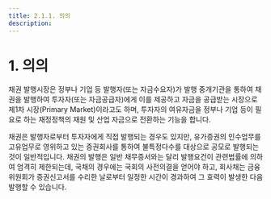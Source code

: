 ```yaml
---
title: 2.1.1. 의의
description: 
---
```

# 1. 의의

채권 발행시장은 정부나 기업 등 발행자(또는 자금수요자)가 발행 중개기관을 통하여 채권을 발행하여 투자자(또는 자금공급자)에게 이를 제공하고 자금을 공급받는 시장으로 제1차 시장(Primary Market)이라고도 하며, 투자자의 여유자금을 정부나 기업 등이 필요로 하는 재정정책의 재원 및 산업 자금으로 전환하는 기능을 합니다. 

채권은 발행자로부터 투자자에게 직접 발행되는 경우도 있지만, 유가증권의 인수업무를 고유업무로 영위하고 있는 증권회사를 통하여 불특정다수를 대상으로 공모로 발행되는 것이 일반적입니다. 채권의 발행은 일반 채무증서와는 달리 발행요건이 관련법률에 의하여 엄격히 제한되는데, 국채의 경우에는 국회의 사전의결을 얻어야 하고, 회사채는 금융위원회가 증권신고서를 수리한 날로부터 일정한 시간이 경과하여 그 효력이 발생한 다음 발행할 수 있습니다.
